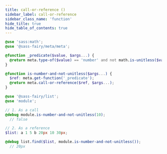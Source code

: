 ```yaml
---
title: call-or-reference ()
sidebar_label: call-or-reference
sidebar_class_name: 'function'
hide_title: true
hide_table_of_contents: true
---
```


<DocPage fieldName="call-or-reference" fieldType="function" spec={Spec} />

```scss title="my-custom/module.scss"
@use 'sass:math';
@use '@sass-fairy/meta/meta';

@function _predicate($value, $args...) {
  @return meta.type-of($value) == 'number' and not math.is-unitless($value);
}

@function is-number-and-not-unitless($args...) {
  $ref: meta.get-function('_predicate');
  @return meta.call-or-reference($ref, $args...);
}
```

```scss title="my-custom/site.scss"
@use '@sass-fairy/list';
@use 'module';

// 1. As a call
@debug module.is-number-and-not-unitless(10);
  // false

// 2. As a reference
$list: a 1 5 b 20px 10 30px;

@debug list.find($list, module.is-number-and-not-unitless());
  // 20px
```
